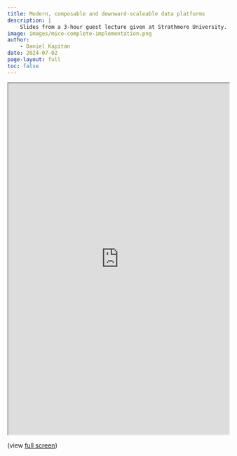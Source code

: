```yaml
---
title: Modern, composable and downward-scaleable data platforms
description: |
    Slides from a 3-hour guest lecture given at Strathmore University.
image: images/mice-complete-implementation.png
author:
    - Daniel Kapitan
date: 2024-07-02
page-layout: full
toc: false
---
```


```{=html}
<iframe width="100%" height="800" src="https://anthology-of-data.science/presentation-composable-data-stack/#/title-slide" title="Lecture"></iframe>
```
(view [full screen](https://anthology-of-data.science/presentation-composable-data-stack/#/title-slide))